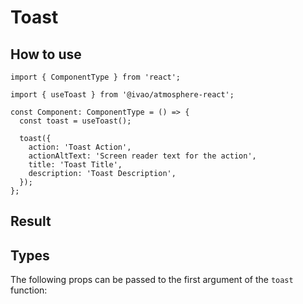 

<Meta of={ToastStories} />

# Toast

## How to use

```tsx
import { ComponentType } from 'react';

import { useToast } from '@ivao/atmosphere-react';

const Component: ComponentType = () => {
  const toast = useToast();

  toast({
    action: 'Toast Action',
    actionAltText: 'Screen reader text for the action',
    title: 'Toast Title',
    description: 'Toast Description',
  });
};
```

## Result

<Primary />

## Types

The following props can be passed to the first argument of the `toast` function:

<Controls />
